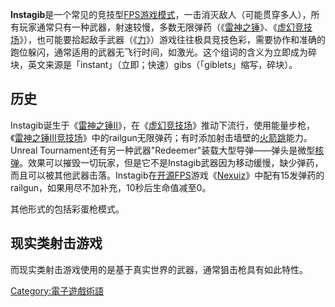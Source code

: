 {{unreferenced|time=2014-11-20T02:09:54+00:00}}
{{noteTA
|G1=Games
}}
'''Instagib'''是一个常见的竞技型[[第一人称射击游戏|FPS游戏模式]]，一击消灭敌人（可能贯穿多人），所有玩家通常只有一种武器，射速较慢，多数无限弹药（《[[雷神之锤|雷神之锤]]》、《[[虚幻竞技场|虚幻竞技场]]》），也可能要拾起敌手武器（《[[力_(游戏)|力]]》）游戏往往极具竞技色彩，需要协作和准确的跑位躲闪，通常适用的武器无飞行时间，如激光。这个组词的含义为立即成为碎块，英文来源是「instant」（立即；快速）gibs（「giblets」缩写，碎块）。

== 历史 ==
Instagib诞生于《[[雷神之锤II|雷神之锤II]]》，在《[[虚幻竞技场|虚幻竞技场]]》推动下流行，使用能量步枪，《[[雷神之锤III竞技场|雷神之锤III竞技场]]》中的railgun无限弹药；有时添加射击墙壁的[[火箭跳|火箭跳]]能力。Unreal Tournament还有另一种武器"Redeemer"装载大型导弹——弹头是微型[[核弹|核弹]]。效果可以摧毁一切玩家，但是它不是Instagib武器因为移动缓慢，缺少弹药，而且可以被其他武器击落。Instagib在[[开源|开源]]FPS游戏《[[Nexuiz|Nexuiz]]》中配有15发弹药的railgun，如果用尽不加补充，10秒后生命值减至0。

其他形式的包括彩蛋枪模式。

== 现实类射击游戏 ==
而现实类射击游戏使用的是基于真实世界的武器，通常狙击枪具有如此特性。

[[Category:電子遊戲術語|Category:電子遊戲術語]]